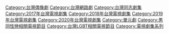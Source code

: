 [[Category:台灣偶像劇|Category:台灣偶像劇]]
[[Category:台灣網路劇|Category:台灣網路劇]]
[[Category:台灣同志劇集|Category:台灣同志劇集]]
[[Category:2017年台灣電視劇集|Category:2017年台灣電視劇集]]
[[Category:2018年台灣電視劇集|Category:2018年台灣電視劇集]]
[[Category:2019年台灣電視劇集|Category:2019年台灣電視劇集]]
[[Category:2020年台灣電視劇集|Category:2020年台灣電視劇集]]
[[Category:單元劇|Category:單元劇]]
[[Category:男同性戀相關電視節目|Category:男同性戀相關電視節目]]
[[Category:台灣LGBT相關電視節目|Category:台灣LGBT相關電視節目]]
[[Category:電視劇集系列|Category:電視劇集系列]]